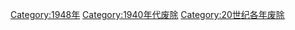 {{discat|194|8|1939|1950}}
{{Commonscat|1948 disestablishments}}

[[Category:1948年|Category:1948年]]
[[Category:1940年代废除|Category:1940年代废除]]
[[Category:20世纪各年废除|Category:20世纪各年废除]]